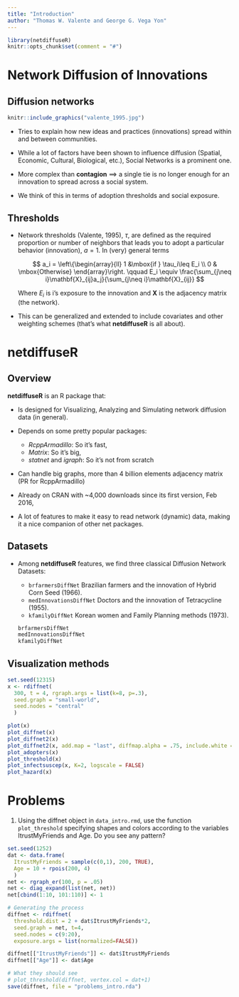 ```yaml
---
title: "Introduction"
author: "Thomas W. Valente and George G. Vega Yon"
---
```


```r
library(netdiffuseR)
knitr::opts_chunk$set(comment = "#")

```


# Network Diffusion of Innovations

## Diffusion networks

```r
knitr::include_graphics("valente_1995.jpg")
```


*   Tries to explain how new ideas and practices (innovations) spread within and between
  communities.

*   While a lot of factors have been shown to influence diffusion (Spatial,
    Economic, Cultural, Biological, etc.), Social Networks is a prominent one.

*   More complex than __contagion__ $\implies$ a single tie is no longer enough
    for an innovation to spread across a social system.

*   We think of this in terms of adoption thresholds and social exposure.


## Thresholds

*   Network thresholds (Valente, 1995), $\tau$, are defined as the required proportion or number of neighbors that leads you to adopt a particular        behavior (innovation), $a=1$. In (very) general terms\pause
    
    $$
    a_i = \left\{\begin{array}{ll}
    1 &\mbox{if } \tau_i\leq E_i \\
    0 & \mbox{Otherwise}
    \end{array}\right. \qquad
    E_i \equiv \frac{\sum_{j\neq i}\mathbf{X}_{ij}a_j}{\sum_{j\neq i}\mathbf{X}_{ij}}
    $$
    
    Where $E_i$ is i's exposure to the innovation and $\mathbf{X}$ is the adjacency matrix (the network).

*   This can be generalized and extended to include covariates and other weighting schemes (that's what __netdiffuseR__ is all about).


# netdiffuseR

## Overview

__netdiffuseR__ is an R package that:

*   Is designed for Visualizing, Analyzing and Simulating network diffusion data (in general).

*   Depends on some pretty popular packages:

    *   _RcppArmadillo_: So it's fast,
    *   _Matrix_: So it's big,
    *   _statnet_ and _igraph_: So it's not from scratch

*   Can handle big graphs, more than 4 billion elements adjacency matrix (PR for RcppArmadillo)

*   Already on CRAN with ~4,000 downloads since its first version, Feb 2016,

*   A lot of features to make it easy to read network (dynamic) data, making it a nice companion of other net packages.


## Datasets

-   Among __netdiffuseR__ features, we find three classical Diffusion Network Datasets:
    
    - `brfarmersDiffNet` Brazilian farmers and the innovation of Hybrid Corn Seed (1966).
    - `medInnovationsDiffNet` Doctors and the innovation of Tetracycline (1955).
    - `kfamilyDiffNet` Korean women and Family Planning methods (1973).
    
    ```r
    brfarmersDiffNet
    medInnovationsDiffNet
    kfamilyDiffNet
    ```

## Visualization methods

```r
set.seed(12315)
x <- rdiffnet(
  300, t = 4, rgraph.args = list(k=8, p=.3),
  seed.graph = "small-world",
  seed.nodes = "central"
  )

plot(x)
plot_diffnet(x)
plot_diffnet2(x)
plot_diffnet2(x, add.map = "last", diffmap.alpha = .75, include.white = NULL)
plot_adopters(x)
plot_threshold(x)
plot_infectsuscep(x, K=2, logscale = FALSE)
plot_hazard(x)
```


# Problems

1.  Using the diffnet object in `data_intro.rmd`, use the function `plot_threshold` specifying
    shapes and colors according to the variables ItrustMyFriends and Age. Do you see any pattern?

```r
set.seed(1252)
dat <- data.frame(
  ItrustMyFriends = sample(c(0,1), 200, TRUE),
  Age = 10 + rpois(200, 4)
  )
net <- rgraph_er(100, p = .05)
net <- diag_expand(list(net, net))
net[cbind(1:10, 101:110)] <- 1 

# Generating the process
diffnet <- rdiffnet(
  threshold.dist = 2 + dat$ItrustMyFriends*2,
  seed.graph = net, t=4,
  seed.nodes = c(9:20),
  exposure.args = list(normalized=FALSE))

diffnet[["ItrustMyFriends"]] <- dat$ItrustMyFriends
diffnet[["Age"]] <- dat$Age

# What they should see
# plot_threshold(diffnet, vertex.col = dat+1)
save(diffnet, file = "problems_intro.rda")
```


